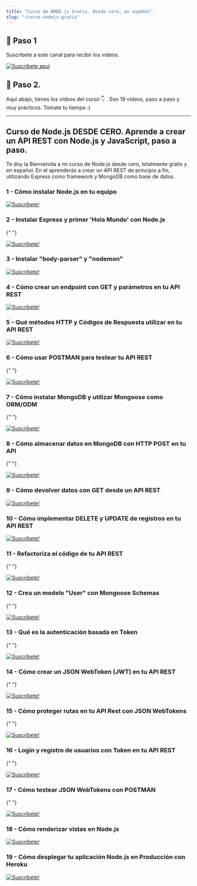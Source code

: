 ```yaml
---
title: "Curso de NODE.js Gratis. Desde cero, en español"
slug: "/curso-nodejs-gratis"
---
```



## 🎥 Paso 1

Suscríbete a este canal para recibir los videos.

[![Suscríbete aquí](./youtube-suscribirme.png)](https://youtube.com/carlosazaustre?sub_confirmation=1)

## 🍿 Paso 2.

Aquí abajo, tienes los vídeos del curso 👇 .
Son 19 vídeos, paso a paso y muy prácticos. Tómate tu tiempo :)

---

## Curso de Node.js DESDE CERO. Aprende a crear un API REST con Node.js y JavaScript, paso a paso.

Te doy la Bienvenida a mi curso de Node.js desde cero, totalmente gratis y en español.
En el aprenderás a crear un API REST de principio a fin, utilizando Express como framework
y MongoDB como base de datos.

### 1 - Cómo instalar Node.js en tu equipo

<YouTube videoId="JwZKcm3zWcA" />

[![Suscríbete!](./suscribe-follow.png)](https://youtube.com/carlosazaustre?sub_confirmation=1)

### 2 - Instalar Express y primer 'Hola Mundo' con Node.js

<YouTube videoId="YxqwT_qEcYQ" />{" "}

[![Suscríbete!](./suscribe-follow.png)](https://youtube.com/carlosazaustre?sub_confirmation=1)

### 3 - Instalar "body-parser" y "nodemon"

<YouTube videoId="Ap4PAtH1VE4" />

[![Suscríbete!](./suscribe-follow.png)](https://youtube.com/carlosazaustre?sub_confirmation=1)

### 4 - Cómo crear un endpoint con GET y parámetros en tu API REST

<YouTube videoId="64QLTzkDPio" />

[![Suscríbete!](./suscribe-follow.png)](https://youtube.com/carlosazaustre?sub_confirmation=1)

### 5 - Qué métodos HTTP y Códigos de Respuesta utilizar en tu API REST

<YouTube videoId="uMoBd9H6gUc" />

[![Suscríbete!](./suscribe-follow.png)](https://youtube.com/carlosazaustre?sub_confirmation=1)

### 6 - Cómo usar POSTMAN para testear tu API REST

<YouTube videoId="YMJEAFVl63E" />{" "}

[![Suscríbete!](./suscribe-follow.png)](https://youtube.com/carlosazaustre?sub_confirmation=1)

### 7 - Cómo instalar MongoDB y utilizar Mongoose como ORM/ODM

<YouTube videoId="UcO5WES8j6s" />{" "}

[![Suscríbete!](./suscribe-follow.png)](https://youtube.com/carlosazaustre?sub_confirmation=1)

### 8 - Cómo almacenar datos en MongoDB con HTTP POST en tu API

<YouTube videoId="2246l6G-1GI" />{" "}

[![Suscríbete!](./suscribe-follow.png)](https://youtube.com/carlosazaustre?sub_confirmation=1)

### 9 - Cómo devolver datos con GET desde un API REST

<YouTube videoId="IQR6sZhoZ24" />

[![Suscríbete!](./suscribe-follow.png)](https://youtube.com/carlosazaustre?sub_confirmation=1)

### 10 - Cómo implementar DELETE y UPDATE de registros en tu API REST

<YouTube videoId="CjOMThGjiMo" />

[![Suscríbete!](./suscribe-follow.png)](https://youtube.com/carlosazaustre?sub_confirmation=1)

### 11 - Refactoriza el código de tu API REST

<YouTube videoId="SXYrPO0TxeQ" />{" "}

[![Suscríbete!](./suscribe-follow.png)](https://youtube.com/carlosazaustre?sub_confirmation=1)

### 12 - Crea un modelo "User" con Mongoose Schemas

<YouTube videoId="0YmjxiP0g6M" />{" "}

[![Suscríbete!](./suscribe-follow.png)](https://youtube.com/carlosazaustre?sub_confirmation=1)

### 13 - Qué es la autenticación basada en Token

<YouTube videoId="zut4jK6C6WQ" />{" "}

[![Suscríbete!](./suscribe-follow.png)](https://youtube.com/carlosazaustre?sub_confirmation=1)

### 14 - Cómo crear un JSON WebToken (JWT) en tu API REST

<YouTube videoId="TAI68Zlseq8" />{" "}

[![Suscríbete!](./suscribe-follow.png)](https://youtube.com/carlosazaustre?sub_confirmation=1)

### 15 - Cómo proteger rutas en tu API Rest con JSON WebTokens

<YouTube videoId="w8It1NHeGps" />{" "}

[![Suscríbete!](./suscribe-follow.png)](https://youtube.com/carlosazaustre?sub_confirmation=1)

### 16 - Login y registro de usuarios con Token en tu API REST

<YouTube videoId="4WYpsgQyxRw" />{" "}

[![Suscríbete!](./suscribe-follow.png)](https://youtube.com/carlosazaustre?sub_confirmation=1)

### 17 - Cómo testear JSON WebTokens con POSTMAN

<YouTube videoId="1J8vo9KD0XY" />{" "}

[![Suscríbete!](./suscribe-follow.png)](https://youtube.com/carlosazaustre?sub_confirmation=1)

### 18 - Cómo renderizar vistas en Node.js

<YouTube videoId="I03_z5DBgp4" />

[![Suscríbete!](./suscribe-follow.png)](https://youtube.com/carlosazaustre?sub_confirmation=1)

### 19 - Cómo desplegar tu aplicación Node.js en Producción con Heroku

<YouTube videoId="mkn5n8Ws-HE" />

[![Suscríbete!](./suscribe-follow.png)](https://youtube.com/carlosazaustre?sub_confirmation=1)
